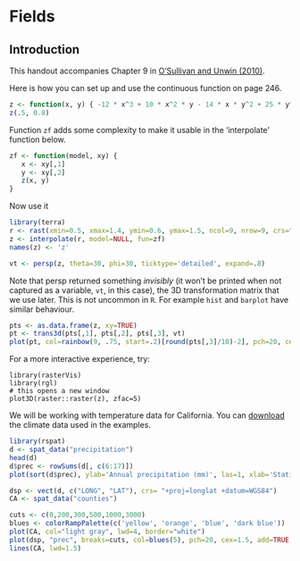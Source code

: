 # Fields

## Introduction

This handout accompanies Chapter 9 in [O'Sullivan and Unwin (2010)](http://www.wiley.com/WileyCDA/WileyTitle/productCd-0470288574.html). 

Here is how you can set up and use the continuous function on page 246. 

```r
z <- function(x, y) { -12 * x^3 + 10 * x^2 * y - 14 * x * y^2 + 25 * y^3 + 50 }
z(.5, 0.8)
```

Function `zf` adds some complexity to make it usable in the 'interpolate' function below.
```r
zf <- function(model, xy) {
   x <- xy[,1]
   y <- xy[,2]
   z(x, y)
}
```

Now use it

```r
library(terra)
r <- rast(xmin=0.5, xmax=1.4, ymin=0.6, ymax=1.5, ncol=9, nrow=9, crs="")
z <- interpolate(r, model=NULL, fun=zf)
names(z) <- 'z'

vt <- persp(z, theta=30, phi=30, ticktype='detailed', expand=.8)
```

Note that persp returned something _invisibly_ (it won't be printed when not captured as a  variable, `vt`, in this case), the 3D transformation matrix that we use later. This is not uncommon in `R`. For example `hist` and `barplot` have similar behaviour.

```r
pts <- as.data.frame(z, xy=TRUE)
pt <- trans3d(pts[,1], pts[,2], pts[,3], vt)
plot(pt, col=rainbow(9, .75, start=.2)[round(pts[,3]/10)-2], pch=20, cex=2)
```


For a more interactive experience, try:
```
library(rasterVis)
library(rgl)
# this opens a new window
plot3D(raster::raster(z), zfac=5)
```


We will be working with temperature data for California. You can [download](/data/precipitation.csv) the climate data used in the examples. 

```r
library(rspat)
d <- spat_data("precipitation")
head(d)
d$prec <- rowSums(d[, c(6:17)])
plot(sort(d$prec), ylab='Annual precipitation (mm)', las=1, xlab='Stations')
```


```r
dsp <- vect(d, c("LONG", "LAT"), crs= "+proj=longlat +datum=WGS84")
CA <- spat_data("counties")

cuts <- c(0,200,300,500,1000,3000)
blues <- colorRampPalette(c('yellow', 'orange', 'blue', 'dark blue'))
plot(CA, col="light gray", lwd=4, border="white")
plot(dsp, "prec", breaks=cuts, col=blues(5), pch=20, cex=1.5, add=TRUE, plg=list(x="topright"))
lines(CA, lwd=1.5)
```



